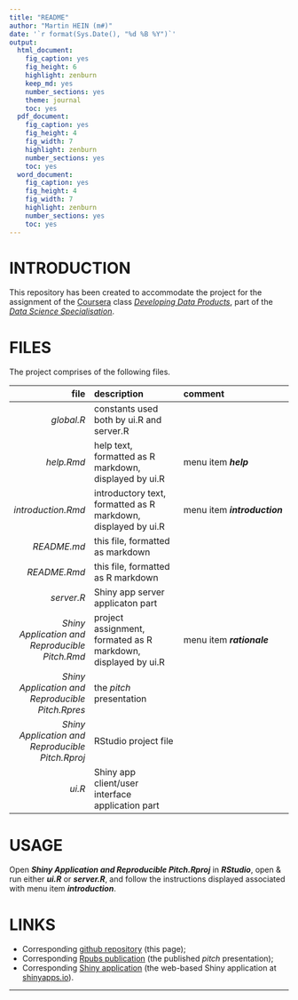```yaml
---
title: "README"
author: "Martin HEIN (m#)"
date: '`r format(Sys.Date(), "%d %B %Y")`'
output:
  html_document:
    fig_caption: yes
    fig_height: 6
    highlight: zenburn
    keep_md: yes
    number_sections: yes
    theme: journal
    toc: yes
  pdf_document:
    fig_caption: yes
    fig_height: 4
    fig_width: 7
    highlight: zenburn
    number_sections: yes
    toc: yes
  word_document:
    fig_caption: yes
    fig_height: 4
    fig_width: 7
    highlight: zenburn
    number_sections: yes
    toc: yes
---
```

# INTRODUCTION
This repository has been created to accommodate the project for the assignment of the [Coursera][coursera] class _[Developing Data Products][ddp]_, part of the _[Data Science Specialisation][dss]_.

# FILES
The project comprises of the following files.

| file | description | comment |
| -----: | :------- | :--------- |
| _global.R_ | constants used both by ui.R and server.R | |
| _help.Rmd_ | help text, formatted as R markdown, displayed by ui.R | menu item _**help**_ |
| _introduction.Rmd_ | introductory text, formatted as R markdown, displayed by ui.R | menu item _**introduction**_ |
| _README.md_ | this file, formatted as markdown | |
| _README.Rmd_ | this file, formatted as R markdown | |
| _server.R_ | Shiny app server applicaton part | |
| _Shiny Application and Reproducible Pitch.Rmd_ | project assignment, formated as R markdown, displayed by ui.R | menu item _**rationale**_ |
| _Shiny Application and Reproducible Pitch.Rpres_ | the _pitch_ presentation | |
| _Shiny Application and Reproducible Pitch.Rproj_ | RStudio project file | |
| _ui.R_ | Shiny app client/user interface application part | |

# USAGE
Open _**Shiny Application and Reproducible Pitch.Rproj**_ in _**RStudio**_, open & run either _**ui.R**_ or _**server.R**_, and follow the instructions displayed associated with menu item _**introduction**_.

# LINKS
* Corresponding [github repository][mygithub] (this page);
* Corresponding [Rpubs publication][myrpubs] (the published _pitch_ presentation);
* Corresponding [Shiny application][myshiny] (the web-based Shiny application at [shinyapps.io][shinyapps]).

-----
[coursera]: <https://www.coursera.org>
[ddp]: <https://www.coursera.org/learn/data-products/home/welcome>
[dss]: <https://www.coursera.org/specializations/jhu-data-science>
[shinyapps]: <http://www.shinyapps.io>
[mygithub]: <https://github.com/Sil68/dssshiny>
[myrpubs]: <https://rpubs.com/Sil68/dssshiny>
[myshiny]: <https://sil68-coursera.shinyapps.io/Shiny_Application_and_Reproducible_Pitch/>
